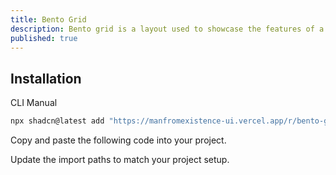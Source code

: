 ```yaml
---
title: Bento Grid
description: Bento grid is a layout used to showcase the features of a product in a simple and elegant way.
published: true
---
```


<ComponentPreview name="bento-demo" />

## Installation

<Tabs defaultValue="cli">

<TabsList>
  <TabsTrigger value="cli">CLI</TabsTrigger>
  <TabsTrigger value="manual">Manual</TabsTrigger>
</TabsList>
<TabsContent value="cli">

```bash
npx shadcn@latest add "https://manfromexistence-ui.vercel.app/r/bento-grid"
```

</TabsContent>

<TabsContent value="manual">

<Steps>

<Step>Copy and paste the following code into your project.</Step>

<ComponentSource name="bento-demo" />

<Step>Update the import paths to match your project setup.</Step>

</Steps>

</TabsContent>

</Tabs>
